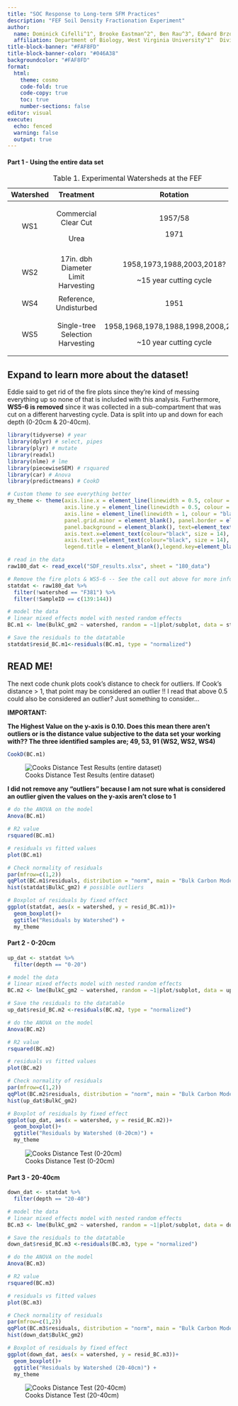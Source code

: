 ---
title: "SOC Response to Long-term SFM Practices"
description: "FEF Soil Density Fractionation Experiment"
author: 
  name: Dominick Cifelli^1^, Brooke Eastman^2^, Ben Rau^3^, Edward Brzostek^1^
  affiliation: Department of Biology, West Virginia University^1^  Division of Forestry, West Virginia University^2^  Northern Research Station, USDA Forest Service^3^
title-block-banner: "#FAF8FD"
title-block-banner-color: "#046A38"
backgroundcolor: "#FAF8FD"
format:
  html:
    theme: cosmo
    code-fold: true
    code-copy: true
    toc: true
    number-sections: false
editor: visual
execute:
  echo: fenced
  warning: false
  output: true
---

::: panel-tabset
#### Part 1 - Using the entire data set

+--------------+-------------------------------------+------------------------------------+
| Watershed    | Treatment                           | Rotation                           |
+:============:+:===================================:+:==================================:+
| WS1          | Commercial Clear Cut                | 1957/58                            |
|              |                                     |                                    |
|              | Urea                                | 1971                               |
+--------------+-------------------------------------+------------------------------------+
| WS2          | 17in. dbh Diameter Limit Harvesting | 1958,1973,1988,2003,2018?          |
|              |                                     |                                    |
|              |                                     | \~15 year cutting cycle            |
+--------------+-------------------------------------+------------------------------------+
| WS4          | Reference, Undisturbed              | 1951                               |
+--------------+-------------------------------------+------------------------------------+
| WS5          | Single-tree Selection Harvesting    | 1958,1968,1978,1988,1998,2008,2018 |
|              |                                     |                                    |
|              |                                     | \~10 year cutting cycle            |
+--------------+-------------------------------------+------------------------------------+

: Table 1. Experimental Watersheds at the FEF

::: {.callout-warning collapse="true" appearance="minimal"}
## Expand to learn more about the dataset!

Eddie said to get rid of the fire plots since they're kind of messing everything up so none of that is included with this analysis. Furthermore, **WS5-6 is removed** since it was collected in a sub-compartment that was cut on a different harvesting cycle. Data is split into up and down for each depth (0-20cm & 20-40cm).
:::

```{r, Packages, warning=FALSE}

library(tidyverse) # year
library(dplyr) # select, pipes
library(plyr) # mutate
library(readxl)
library(nlme) # lme
library(piecewiseSEM) # rsquared
library(car) # Anova
library(predictmeans) # CookD

# Custom theme to see everything better
my_theme <- theme(axis.line.x = element_line(linewidth = 0.5, colour = "black"), 
                  axis.line.y = element_line(linewidth = 0.5, colour = "black"),
                  axis.line = element_line(linewidth = 1, colour = "black"), panel.grid.major = element_blank(),
                  panel.grid.minor = element_blank(), panel.border = element_blank(),  
                  panel.background = element_blank(), text=element_text(size = 14),
                  axis.text.x=element_text(colour="black", size = 14),
                  axis.text.y=element_text(colour="black", size = 14), 
                  legend.title = element_blank(),legend.key=element_blank())
```

```{r, Data}

# read in the data
raw180_dat <- read_excel("SDF_results.xlsx", sheet = "180_data")

# Remove the fire plots & WS5-6 -- See the call out above for more info! 
statdat <- raw180_dat %>%
  filter(!watershed == "F381") %>%
  filter(!SampleID == c(139:144))

```

```{r, model1}

# model the data
# linear mixed effects model with nested random effects 
BC.m1 <- lme(BulkC_gm2 ~ watershed, random = ~1|plot/subplot, data = statdat, na.action = na.exclude)

# Save the residuals to the datatable
statdat$resid_BC.m1<-residuals(BC.m1, type = "normalized")

```

::: {.callout-warning collapse="true" appearance="minimal"}
## READ ME!

The next code chunk plots cook's distance to check for outliers. If Cook's distance \> 1, that point may be considered an outlier !! I read that above 0.5 could also be considered an outlier? Just something to consider...

**IMPORTANT:**

**The Highest Value on the y-axis is 0.10. Does this mean there aren't outliers or is the distance value subjective to the data set your working with?? The three identified samples are; 49, 53, 91 (WS2, WS2, WS4)**
:::

```{r, cooks distance test}
CookD(BC.m1)
```

![Cooks Distance Test Results (entire dataset)](cook_results/model1.png){fig-align="center"}

**I did not remove any "outliers" because I am not sure what is considered an outlier given the values on the y-axis aren't close to 1**

```{r, stats}
# do the ANOVA on the model
Anova(BC.m1)

# R2 value
rsquared(BC.m1) 

# residuals vs fitted values
plot(BC.m1)

# Check normality of residuals
par(mfrow=c(1,2))
qqPlot(BC.m1$residuals, distribution = "norm", main = "Bulk Carbon Model")
hist(statdat$BulkC_gm2) # possible outliers

# Boxplot of residuals by fixed effect
ggplot(statdat, aes(x = watershed, y = resid_BC.m1))+
  geom_boxplot()+
  ggtitle("Residuals by Watershed") +
  my_theme

```

#### Part 2 - 0-20cm

```{r, 0-20cm Analysis}

up_dat <- statdat %>%
  filter(depth == "0-20")

# model the data
# linear mixed effects model with nested random effects 
BC.m2 <- lme(BulkC_gm2 ~ watershed, random = ~1|plot/subplot, data = up_dat, na.action = na.exclude)

# Save the residuals to the datatable
up_dat$resid_BC.m2 <-residuals(BC.m2, type = "normalized")

# do the ANOVA on the model
Anova(BC.m2)

# R2 value
rsquared(BC.m2) 

# residuals vs fitted values
plot(BC.m2)

# Check normality of residuals
par(mfrow=c(1,2))
qqPlot(BC.m2$residuals, distribution = "norm", main = "Bulk Carbon Model")
hist(up_dat$BulkC_gm2)

# Boxplot of residuals by fixed effect
ggplot(up_dat, aes(x = watershed, y = resid_BC.m2))+
  geom_boxplot()+
  ggtitle("Residuals by Watershed (0-20cm)") +
  my_theme

```

![Cooks Distance Test (0-20cm)](cook_results/model2.png){fig-align="center"}

#### Part 3 - 20-40cm

```{r, 20-40cm Analysis}

down_dat <- statdat %>%
  filter(depth == "20-40")

# model the data
# linear mixed effects model with nested random effects 
BC.m3 <- lme(BulkC_gm2 ~ watershed, random = ~1|plot/subplot, data = down_dat, na.action = na.exclude)

# Save the residuals to the datatable
down_dat$resid_BC.m3 <-residuals(BC.m3, type = "normalized")

# do the ANOVA on the model
Anova(BC.m3)

# R2 value
rsquared(BC.m3) 

# residuals vs fitted values
plot(BC.m3)

# Check normality of residuals
par(mfrow=c(1,2))
qqPlot(BC.m3$residuals, distribution = "norm", main = "Bulk Carbon Model")
hist(down_dat$BulkC_gm2)

# Boxplot of residuals by fixed effect
ggplot(down_dat, aes(x = watershed, y = resid_BC.m3))+
  geom_boxplot()+
  ggtitle("Residuals by Watershed (20-40cm)") +
  my_theme


```

![Cooks Distance Test (20-40cm)](cook_results/model3.png){fig-align="center"}
:::
